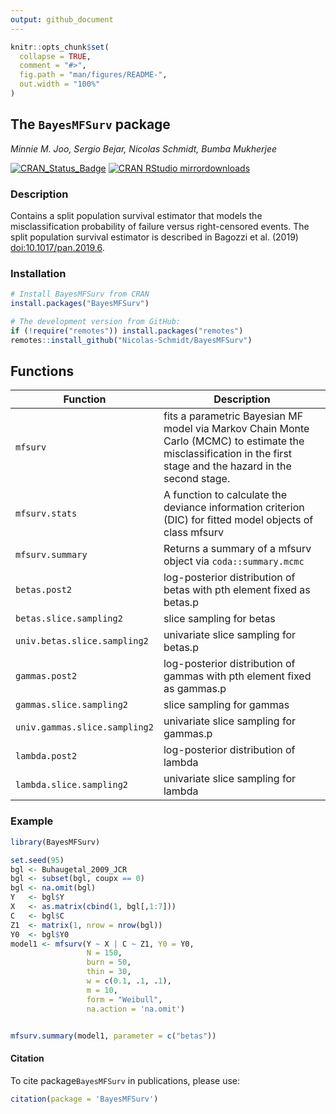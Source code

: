 ```yaml
---
output: github_document
---
```


<!-- README.md is generated from README.Rmd. Please edit that file -->

```r
knitr::opts_chunk$set(
  collapse = TRUE,
  comment = "#>",
  fig.path = "man/figures/README-",
  out.width = "100%"
)
```

## The `BayesMFSurv` package

_Minnie M. Joo, Sergio Bejar, Nicolas Schmidt, Bumba Mukherjee_

<!-- badges: start -->
[![CRAN\_Status\_Badge](https://www.r-pkg.org/badges/version/BayesMFSurv)](https://cran.r-project.org/package=BayesMFSurv)
[![CRAN RStudio mirrordownloads](https://cranlogs.r-pkg.org/badges/BayesMFSurv?color=brightgreen)](https://www.r-pkg.org/pkg/BayesMFSurv)
<!-- badges: end -->


### Description

Contains a split population survival estimator that models the misclassification probability of failure versus right-censored events. The split population survival estimator is described in Bagozzi et al. (2019) <doi:10.1017/pan.2019.6>.

### Installation

```r
# Install BayesMFSurv from CRAN
install.packages("BayesMFSurv")

# The development version from GitHub:
if (!require("remotes")) install.packages("remotes")
remotes::install_github("Nicolas-Schmidt/BayesMFSurv")
```

## Functions


| Function |Description |
| ----------------- | -------------------------------------------------------------- | 
|`mfsurv`|fits a parametric Bayesian MF model via Markov Chain Monte Carlo (MCMC) to estimate the misclassification in the first stage and the hazard in the second stage.|
|`mfsurv.stats`|A function to calculate the deviance information criterion (DIC) for fitted model objects of class mfsurv|
|`mfsurv.summary`|Returns a summary of a mfsurv object via `coda::summary.mcmc`|
|`betas.post2`|log-posterior distribution of betas with pth element fixed as betas.p|
|`betas.slice.sampling2`|slice sampling for betas|
|`univ.betas.slice.sampling2`|univariate slice sampling for betas.p|
|`gammas.post2`|log-posterior distribution of gammas with pth element fixed as gammas.p|
|`gammas.slice.sampling2`|slice sampling for gammas|
|`univ.gammas.slice.sampling2`|univariate slice sampling for gammas.p|
|`lambda.post2`|log-posterior distribution of lambda|
|`lambda.slice.sampling2`|univariate slice sampling for lambda|


### Example

```r
library(BayesMFSurv)

set.seed(95)
bgl <- Buhaugetal_2009_JCR
bgl <- subset(bgl, coupx == 0)
bgl <- na.omit(bgl)
Y   <- bgl$Y
X   <- as.matrix(cbind(1, bgl[,1:7]))
C   <- bgl$C
Z1  <- matrix(1, nrow = nrow(bgl))
Y0  <- bgl$Y0
model1 <- mfsurv(Y ~ X | C ~ Z1, Y0 = Y0,
                 N = 150,
                 burn = 50,
                 thin = 30,
                 w = c(0.1, .1, .1),
                 m = 10,
                 form = "Weibull",
                 na.action = 'na.omit')


mfsurv.summary(model1, parameter = c("betas"))


```


#### Citation

To cite package`BayesMFSurv` in publications, please use:

```r
citation(package = 'BayesMFSurv')
```



